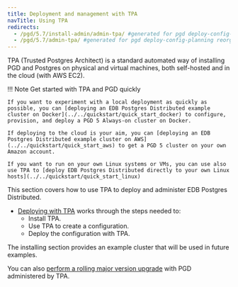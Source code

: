 ```yaml
---
title: Deployment and management with TPA
navTitle: Using TPA
redirects:
  - /pgd/5.7/install-admin/admin-tpa/ #generated for pgd deploy-config-planning reorg 
  - /pgd/5.7/admin-tpa/ #generated for pgd deploy-config-planning reorg 
---
```


TPA (Trusted Postgres Architect) is a standard automated way of installing PGD and Postgres on physical and virtual machines, 
both self-hosted and in the cloud (with AWS EC2).
 
!!! Note Get started with TPA and PGD quickly 

    If you want to experiment with a local deployment as quickly as possible, you can [deploying an EDB Postgres Distributed example cluster on Docker](../../quickstart/quick_start_docker) to configure, provision, and deploy a PGD 5 Always-on cluster on Docker.
    
    If deploying to the cloud is your aim, you can [deploying an EDB Postgres Distributed example cluster on AWS](../../quickstart/quick_start_aws) to get a PGD 5 cluster on your own Amazon account.

    If you want to run on your own Linux systems or VMs, you can use also use TPA to [deploy EDB Postgres Distributed directly to your own Linux hosts](../../quickstart/quick_start_linux) 

This section covers how to use TPA to deploy and administer EDB Postgres Distributed. 

* [Deploying with TPA](deploying) works through the steps needed to:
  * Install TPA.
  * Use TPA to create a configuration.
  * Deploy the configuration with TPA.

The installing section provides an example cluster that will be used in future examples.

You can also [perform a rolling major version upgrade](../../upgrades/upgrading_major_rolling) with PGD administered by TPA.
